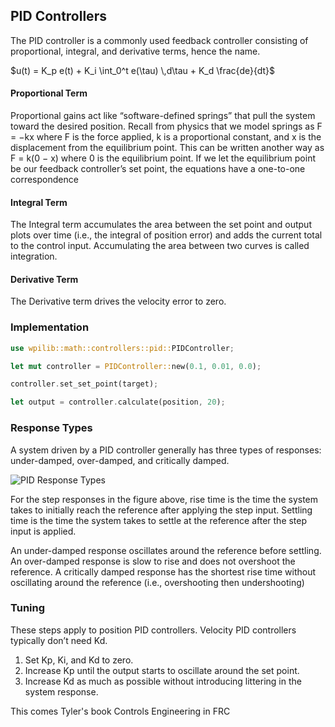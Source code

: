 ## PID Controllers

The PID controller is a commonly used feedback controller consisting of proportional,
integral, and derivative terms, hence the name.

$u(t) = K_p e(t) + K_i \int_0^t e(\tau) \,d\tau + K_d \frac{de}{dt}$

#### Proportional Term

Proportional gains act like “software-defined springs” that pull the system toward the
desired position. Recall from physics that we model springs as F = −kx where F
is the force applied, k is a proportional constant, and x is the displacement from the
equilibrium point. This can be written another way as F = k(0 − x) where 0 is the
equilibrium point. If we let the equilibrium point be our feedback controller’s set point,
the equations have a one-to-one correspondence

#### Integral Term

The Integral term accumulates the area between the set point and output plots over time
(i.e., the integral of position error) and adds the current total to the control input.
Accumulating the area between two curves is called integration.

#### Derivative Term

The Derivative term drives the velocity error to zero.

### Implementation

```rust copy
use wpilib::math::controllers::pid::PIDController;

let mut controller = PIDController::new(0.1, 0.01, 0.0);

controller.set_set_point(target);

let output = controller.calculate(position, 20);
```

### Response Types

A system driven by a PID controller generally has three types of responses: under-damped, over-damped, and critically
damped.

![PID Response Types](./resources/img.png)

For the step responses in the figure above, rise time is the time the system takes to initially reach the reference
after applying the step input. Settling time is the time the system takes to settle at the reference after the step
input is applied.

An under-damped response oscillates around the reference before settling. An over-damped response is slow to rise and
does not overshoot the reference. A critically damped response has the shortest rise time without oscillating around the
reference (i.e., overshooting then undershooting)

### Tuning

These steps apply to position PID controllers. Velocity PID controllers typically don’t
need Kd.

1. Set Kp, Ki, and Kd to zero.
2. Increase Kp until the output starts to oscillate around the set point.
3. Increase Kd as much as possible without introducing littering in the system response.


<Callout>
  <Link href="https://file.tavsys.net/control/controls-engineering-in-frc.pdf">
    <p>This comes Tyler's book Controls Engineering in FRC</p>
  </Link>
</Callout>
